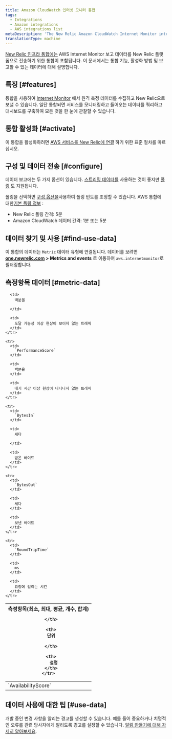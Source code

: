 ```yaml
---
title: Amazon CloudWatch 인터넷 모니터 통합
tags:
  - Integrations
  - Amazon integrations
  - AWS integrations list
metaDescription: 'The New Relic Amazon CloudWatch Internet Monitor integration: what data it reports, and how to enable it.'
translationType: machine
---
```


[New Relic 인프라 통합에는](/docs/infrastructure/integrations-getting-started/getting-started/introduction-infrastructure-integrations) AWS Internet Monitor 보고 데이터를 New Relic 플랫폼으로 전송하기 위한 통합이 포함됩니다. 이 문서에서는 통합 기능, 활성화 방법 및 보고할 수 있는 데이터에 대해 설명합니다.

## 특징 [#features]

통합을 사용하여 [Internet Monitor](https://docs.aws.amazon.com/AmazonCloudWatch/latest/monitoring/CloudWatch-InternetMonitor.html) 에서 원격 측정 데이터를 수집하고 New Relic으로 보낼 수 있습니다. 일단 통합되면 서비스를 모니터링하고 들어오는 데이터를 쿼리하고 대시보드를 구축하여 모든 것을 한 눈에 관찰할 수 있습니다.

## 통합 활성화 [#activate]

이 통합을 활성화하려면 [AWS 서비스를 New Relic에 연결](/docs/infrastructure/infrastructure-integrations/getting-started/connect-aws-integrations-infrastructure) 하기 위한 표준 절차를 따르십시오.

## 구성 및 데이터 전송 [#configure]

데이터 보고에는 두 가지 옵션이 있습니다. [스트리밍 데이터를](/docs/apis/nerdgraph/examples/nerdgraph-streaming-export) 사용하는 것이 좋지만 [폴링](/docs/infrastructure/infrastructure-integrations/cloud-integrations/configure-polling-frequency-data-collection-cloud-integrations) 도 지원됩니다.

폴링을 선택하면 [구성 옵션을](/docs/integrations/new-relic-integrations/getting-started/configure-polling-frequency-data-collection-cloud-integrations)사용하여 폴링 빈도를 조정할 수 있습니다. AWS 통합에 대한[기본 폴링 정보](/docs/infrastructure/amazon-integrations/aws-integrations-list/aws-polling-intervals-infrastructure-integrations) :

* New Relic 폴링 간격: 5분
* Amazon CloudWatch 데이터 간격: 1분 또는 5분

## 데이터 찾기 및 사용 [#find-use-data]

이 통합의 데이터는 `Metric` 데이터 유형에 연결됩니다. 데이터를 보려면 **[one.newrelic.com](https://one.newrelic.com/all-capabilities) > Metrics and events** 로 이동하여 `aws.internetmonitor`로 필터링합니다.

## 측정항목 데이터 [#metric-data]

<table>
  <thead>
    <tr>
      <th style={{ width: "200px" }}>
        측정항목(최소, 최대, 평균, 개수, 합계)  

      </th>

      <th>
        단위  

      </th>

      <th>
        설명
      </th>
    </tr>
  </thead>

  <tbody>
    <tr>
      <td>
        `AvailabilityScore`
      </td>

      <td>
        백분율  

      </td>

      <td>
        도달 가능성 이상 현상이 보이지 않는 트래픽
      </td>
    </tr>

    <tr>
      <td>
        `PerformanceScore`
      </td>

      <td>
        백분율
      </td>

      <td>
        대기 시간 이상 현상이 나타나지 않는 트래픽
      </td>
    </tr>

    <tr>
      <td>
        `BytesIn`
      </td>

      <td>
        세다  

      </td>

      <td>
        받은 바이트
      </td>
    </tr>

    <tr>
      <td>
        `BytesOut`
      </td>

      <td>
        세다
      </td>

      <td>
        보낸 바이트
      </td>
    </tr>

    <tr>
      <td>
        `RoundTripTime`
      </td>

      <td>
        ms
      </td>

      <td>
        요청에 걸리는 시간
      </td>
    </tr>
  </tbody>
</table>

## 데이터 사용에 대한 팁 [#use-data]

개발 중인 변경 사항을 알리는 경고를 생성할 수 있습니다. 예를 들어 중요하거나 치명적인 오류를 관련 당사자에게 알리도록 경고를 설정할 수 있습니다. [알림 만들기에 대해 자세히 알아보세요](/docs/alerts-applied-intelligence/new-relic-alerts/learn-alerts/introduction-alerts).